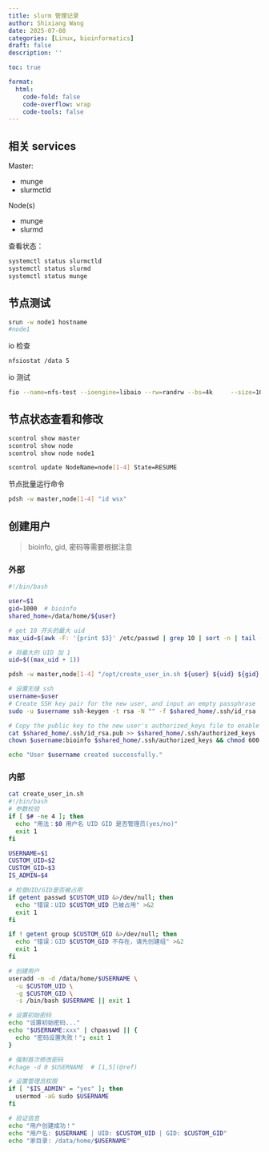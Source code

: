 ```yaml
---
title: slurm 管理记录
author: Shixiang Wang
date: 2025-07-08
categories: [Linux, bioinformatics]
draft: false
description: ''

toc: true

format:
  html:
    code-fold: false
    code-overflow: wrap
    code-tools: false
---
```


## 相关 services

Master:

- munge
- slurmctld

Node(s)

- munge
- slurmd

查看状态：

```sh
systemctl status slurmctld
systemctl status slurmd
systemctl status munge
```

## 节点测试

```sh
srun -w node1 hostname
#node1
```

io 检查

```sh
nfsiostat /data 5
```

io 测试

```sh
fio --name=nfs-test --ioengine=libaio --rw=randrw --bs=4k     --size=1G --numjobs=16 --runtime=60 --group_reporting     --directory=/data
```


## 节点状态查看和修改

```sh
scontrol show master
scontrol show node
scontrol show node node1
```

```sh
scontrol update NodeName=node[1-4] State=RESUME
```

节点批量运行命令

```sh
pdsh -w master,node[1-4] "id wsx"
```

## 创建用户

> bioinfo, gid, 密码等需要根据注意

### 外部

```sh
#!/bin/bash

user=$1
gid=1000  # bioinfo
shared_home=/data/home/${user}

# get 10 开头的最大 uid
max_uid=$(awk -F: '{print $3}' /etc/passwd | grep 10 | sort -n | tail -1)

# 将最大的 UID 加 1
uid=$((max_uid + 1))

pdsh -w master,node[1-4] "/opt/create_user_in.sh ${user} ${uid} ${gid} no"

# 设置无缝 ssh
username=$user
# Create SSH key pair for the new user, and input an empty passphrase
sudo -u $username ssh-keygen -t rsa -N "" -f $shared_home/.ssh/id_rsa

# Copy the public key to the new user's authorized_keys file to enable passwordless login
cat $shared_home/.ssh/id_rsa.pub >> $shared_home/.ssh/authorized_keys
chown $username:bioinfo $shared_home/.ssh/authorized_keys && chmod 600 $shared_home/.ssh/authorized_keys

echo "User $username created successfully."
```


### 内部

```sh
cat create_user_in.sh 
#!/bin/bash
# 参数校验
if [ $# -ne 4 ]; then
  echo "用法：$0 用户名 UID GID 是否管理员(yes/no)"
  exit 1
fi

USERNAME=$1
CUSTOM_UID=$2
CUSTOM_GID=$3
IS_ADMIN=$4

# 检查UID/GID是否被占用
if getent passwd $CUSTOM_UID &>/dev/null; then
  echo "错误：UID $CUSTOM_UID 已被占用" >&2
  exit 1
fi

if ! getent group $CUSTOM_GID &>/dev/null; then
  echo "错误：GID $CUSTOM_GID 不存在，请先创建组" >&2
  exit 1
fi

# 创建用户
useradd -m -d /data/home/$USERNAME \
  -u $CUSTOM_UID \
  -g $CUSTOM_GID \
  -s /bin/bash $USERNAME || exit 1

# 设置初始密码
echo "设置初始密码..."
echo "$USERNAME:xxx" | chpasswd || {
  echo "密码设置失败！"; exit 1
}

# 强制首次修改密码
#chage -d 0 $USERNAME  # [1,5](@ref)

# 设置管理员权限
if [ "$IS_ADMIN" = "yes" ]; then
  usermod -aG sudo $USERNAME
fi

# 验证信息
echo "用户创建成功！"
echo "用户名: $USERNAME | UID: $CUSTOM_UID | GID: $CUSTOM_GID"
echo "家目录: /data/home/$USERNAME"
```